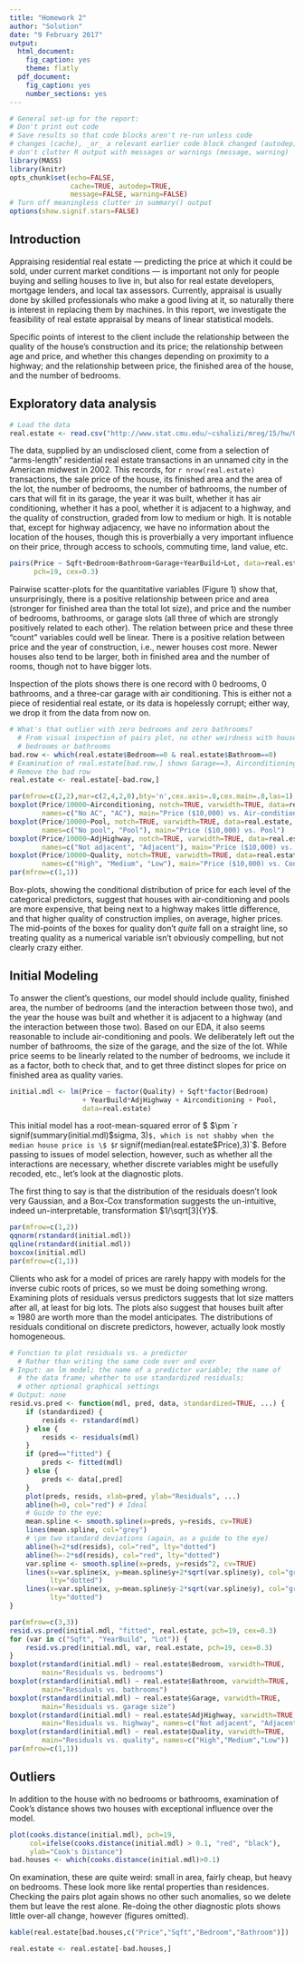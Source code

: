 ```yaml
---
title: "Homework 2"
author: "Solution"
date: "9 February 2017"
output:
  html_document:
    fig_caption: yes
    theme: flatly
  pdf_document:
    fig_caption: yes
    number_sections: yes
---
```


```r
# General set-up for the report:
# Don't print out code
# Save results so that code blocks aren't re-run unless code
# changes (cache), _or_ a relevant earlier code block changed (autodep),
# don't clutter R output with messages or warnings (message, warning)
library(MASS)
library(knitr)
opts_chunk$set(echo=FALSE,
               cache=TRUE, autodep=TRUE,
               message=FALSE, warning=FALSE)
# Turn off meaningless clutter in summary() output
options(show.signif.stars=FALSE)
```

## Introduction

Appraising residential real estate --- predicting the price at which it could
be sold, under current market conditions --- is important not only for people
buying and selling houses to live in, but also for real estate developers,
mortgage lenders, and local tax assessors.  Currently, appraisal is usually
done by skilled professionals who make a good living at it, so naturally there
is interest in replacing them by machines.  In this report, we investigate the
feasibility of real estate appraisal by means of linear statistical models.

Specific points of interest to the client include the relationship between the
quality of the house's construction and its price; the relationship between age
and price, and whether this changes depending on proximity to a highway; and
the relationship between price, the finished area of the house, and the number
of bedrooms.

## Exploratory data analysis

```r
# Load the data
real.estate <- read.csv("http://www.stat.cmu.edu/~cshalizi/mreg/15/hw/08/real-estate.csv")
```

The data, supplied by an undisclosed client, come from a selection of
"arms-length" residential real estate transactions in an unnamed city in the
American midwest in 2002.  This records, for `r nrow(real.estate)`
transactions, the sale price of the house, its finished area and the area of
the lot, the number of bedrooms, the number of bathrooms, the number of cars
that will fit in its garage, the year it was built, whether it has air
conditioning, whether it has a pool, whether it is adjacent to a highway, and
the quality of construction, graded from low to medium or high.  It is notable
that, except for highway adjacency, we have no information about the location
of the houses, though this is proverbially a very important influence on their
price, through access to schools, commuting time, land value, etc.

```r
pairs(Price ~ Sqft+Bedroom+Bathroom+Garage+YearBuild+Lot, data=real.estate,
      pch=19, cex=0.3)
```


Pairwise scatter-plots for the quantitative variables (Figure 1) show that,
unsurprisingly, there is a positive relationship between price and area
(stronger for finished area than the total lot size), and price and the number
of bedrooms, bathrooms, or garage slots (all three of which are strongly
positively related to each other).  The relation between price and these three
"count" variables could well be linear.  There is a positive relation between
price and the year of construction, i.e., newer houses cost more.  Newer houses
also tend to be larger, both in finished area and the number of rooms, though
not to have bigger lots.

Inspection of the plots shows there is one record with 0 bedrooms, 0 bathrooms,
and a three-car garage with air conditioning.  This is either not a piece of
residential real estate, or its data is hopelessly corrupt; either way, we drop
it from the data from now on.

```r
# What's that outlier with zero bedrooms and zero bathrooms?
  # From visual inspection of pairs plot, no other weirdness with houses without
  # bedrooms or bathrooms
bad.row <- which(real.estate$Bedroom==0 & real.estate$Bathroom==0)
# Examination of real.estate[bad.row,] shows Garage==3, Airconditioning==1, etc.
# Remove the bad row
real.estate <- real.estate[-bad.row,]
```

```r
par(mfrow=c(2,2),mar=c(2,4,2,0),bty='n',cex.axis=.8,cex.main=.8,las=1)
boxplot(Price/10000~Airconditioning, notch=TRUE, varwidth=TRUE, data=real.estate,
        names=c("No AC", "AC"), main="Price ($10,000) vs. Air-conditioning")
boxplot(Price/10000~Pool, notch=TRUE, varwidth=TRUE, data=real.estate,
        names=c("No pool", "Pool"), main="Price ($10,000) vs. Pool")
boxplot(Price/10000~AdjHighway, notch=TRUE, varwidth=TRUE, data=real.estate,
        names=c("Not adjacent", "Adjacent"), main="Price ($10,000) vs. Highway Adjacency")
boxplot(Price/10000~Quality, notch=TRUE, varwidth=TRUE, data=real.estate,
        names=c("High", "Medium", "Low"), main="Price ($10,000) vs. Construction quality")
par(mfrow=c(1,1))
```


Box-plots, showing the conditional distribution of price for each level of the
categorical predictors, suggest that houses with air-conditioning and pools are
more expensive, that being next to a highway makes little difference, and that
higher quality of construction implies, on average, higher prices.  The
mid-points of the boxes for quality don't _quite_ fall on a straight line, so
treating quality as a numerical variable isn't obviously compelling, but not
clearly crazy either.

## Initial Modeling

To answer the client's questions, our model should include quality, finished
area, the number of bedrooms (and the interaction between those two), and the
year the house was built and whether it is adjacent to a highway (and the
interaction between those two).  Based on our EDA, it also seems reasonable to
include air-conditioning and pools.  We deliberately left out the number of
bathrooms, the size of the garage, and the size of the lot.  While price seems
to be linearly related to the number of bedrooms, we include it as a factor,
both to check that, and to get three distinct slopes for price on finished area
as quality varies.

```r
initial.mdl <- lm(Price ~ factor(Quality) + Sqft*factor(Bedroom)
                  + YearBuild*AdjHighway + Airconditioning + Pool,
                  data=real.estate)
```

This initial model has a root-mean-squared error of \$ $\pm
`r signif(summary(initial.mdl)$sigma, 3)`$, which is not shabby when the median
house price is \$ $`r signif(median(real.estate$Price),3)`$.  Before passing to
issues of model selection, however, such as whether all the interactions are
necessary, whether discrete variables might be usefully recoded, etc., let's
look at the diagnostic plots.

The first thing to say is that the distribution of the residuals doesn't
look very Gaussian, and a Box-Cox transformation suggests the un-intuitive,
indeed  un-interpretable, transformation $1/\sqrt[3]{Y}$.
```r
par(mfrow=c(1,2))
qqnorm(rstandard(initial.mdl))
qqline(rstandard(initial.mdl))
boxcox(initial.mdl)
par(mfrow=c(1,1))
```

Clients who ask for a model of prices are rarely happy with models for the
inverse cubic roots of prices, so we must be doing something wrong.  Examining
plots of residuals versus predictors suggests that lot size matters after all,
at least for big lots.  The plots also suggest that houses built after $\approx
1980$ are worth more than the model anticipates.  The distributions of
residuals conditional on discrete predictors, however, actually look mostly
homogeneous.

```r
# Function to plot residuals vs. a predictor
  # Rather than writing the same code over and over
# Input: an lm model; the name of a predictor variable; the name of
  # the data frame; whether to use standardized residuals;
  # other optional graphical settings
# Output: none
resid.vs.pred <- function(mdl, pred, data, standardized=TRUE, ...) {
    if (standardized) {
        resids <- rstandard(mdl)
    } else {
        resids <- residuals(mdl)
    }
    if (pred=="fitted") {
        preds <- fitted(mdl)
    } else {
        preds <- data[,pred]
    }
    plot(preds, resids, xlab=pred, ylab="Residuals", ...)
    abline(h=0, col="red") # Ideal
    # Guide to the eye;
    mean.spline <- smooth.spline(x=preds, y=resids, cv=TRUE)
    lines(mean.spline, col="grey")
    # \pm two standard deviations (again, as a guide to the eye)
    abline(h=2*sd(resids), col="red", lty="dotted")
    abline(h=-2*sd(resids), col="red", lty="dotted")
    var.spline <- smooth.spline(x=preds, y=resids^2, cv=TRUE)
    lines(x=var.spline$x, y=mean.spline$y+2*sqrt(var.spline$y), col="grey",
          lty="dotted")
    lines(x=var.spline$x, y=mean.spline$y-2*sqrt(var.spline$y), col="grey",
          lty="dotted")
}
```

```r
par(mfrow=c(3,3))
resid.vs.pred(initial.mdl, "fitted", real.estate, pch=19, cex=0.3)
for (var in c("Sqft", "YearBuild", "Lot")) {
    resid.vs.pred(initial.mdl, var, real.estate, pch=19, cex=0.3)
}
boxplot(rstandard(initial.mdl) ~ real.estate$Bedroom, varwidth=TRUE,
        main="Residuals vs. bedrooms")
boxplot(rstandard(initial.mdl) ~ real.estate$Bathroom, varwidth=TRUE,
        main="Residuals vs. bathrooms")
boxplot(rstandard(initial.mdl) ~ real.estate$Garage, varwidth=TRUE,
        main="Residuals vs. garage size")
boxplot(rstandard(initial.mdl) ~ real.estate$AdjHighway, varwidth=TRUE,
        main="Residuals vs. highway", names=c("Not adjacent", "Adjacent"))
boxplot(rstandard(initial.mdl) ~ real.estate$Quality, varwidth=TRUE,
        main="Residuals vs. quality", names=c("High","Medium","Low"))
par(mfrow=c(1,1))
```



## Outliers

In addition to the house with no bedrooms or bathrooms, examination of Cook's
distance shows two houses with exceptional influence over the model.

```r
plot(cooks.distance(initial.mdl), pch=19,
     col=ifelse(cooks.distance(initial.mdl) > 0.1, "red", "black"),
     ylab="Cook's Distance")
bad.houses <- which(cooks.distance(initial.mdl)>0.1)
```

On examination, these are quite weird: small in area, fairly cheap, but heavy
on bedrooms.  These look more like rental properties than residences.  Checking
the pairs plot again shows no other such anomalies, so we delete them but
leave the rest alone.  Re-doing the other diagnostic plots shows little
over-all change, however (figures omitted).
```r
kable(real.estate[bad.houses,c("Price","Sqft","Bedroom","Bathroom")])
```

```r
real.estate <- real.estate[-bad.houses,]
```

<!--
#### Model Selection

Our examination of the data and the diagnostics plots suggest several possible
modifications to our baseline model: adding a term for lot size, letting the
slope on year change for younger houses, recoding bedrooms to the three levels,
and turning the interactions of interest off.  Each of these five choices
is logically independent of the others, yielding $2^5=32$ possible models.

Rather than doing 32 sets of diagnostics, we will use leave-one-out
cross-validation to select a model.  That is, we'll fit each model on $n-1$ of
the data points, see how well they predict the $n^{\mathrm{th}}$ data point
without having seen it, and average squared errors across data points for each
model.  This gives us a good estimate of how well the models would predict new
data, which is ultimately what the client cares about.

Since we also want to do statistical inference on our selected model, however,
we will run the cross-validation on only _half_ of the data; the other half
will be used just for inference on the final, selected model.  If we used the
same data twice, for both selection and for inference, we'd exaggerate the
precision of our inferences, basically because we'd be asking how well our
model fit the data it was selected to fit.  Splitting the data by taking a
random sample of half the data points and keeping it aside for inference avoids
this problem.

```r
# Before model selection, we need to create the recoded bedrooms variable
  # Three levels: 1 bedroom, 2--4 bedrooms, 5+ bedrooms
real.estate$Beds.Coded <- cut(real.estate$Bedroom,
                              breaks=c(1,2,5,Inf),
                              include.lowest=TRUE, right=FALSE,
                              labels=c("1","2--4","5+"))
# Not run in script, but as a manual check that this worked right:
### with(real.estate, table(Bedroom, Beds.Coded))
# Also create an extra column to indicate if the house is fairly recent,
# meaning built since 1980
real.estate$Since1980 <- ifelse(real.estate$YearBuild > 1980, 1, 0)
```

```r
# Create all the model formulae
# We _could_ just type them all out, but that would take so long, and be
# so error-prone, that it's better to do a _little_ automation
# Start with a vector of model formulas
all.the.formulas <- vector(length=32, mode="character")
# Default set of terms
  # Hand-coded here, but with a bit of manipulation of the terms() function
  # this could actually be extracted automatically from formula(initial.mdl)
default.terms <- c("factor(Quality)", "Sqft", "factor(Bedroom)",
                   "YearBuild", "AdjHighway", "Airconditioning",
                   "Pool", "Sqft:factor(Bedroom)", "YearBuild:AdjHighway")
# Loop through our choices
counter <- 0 # Keep track of where we are in the list
for (area.by.bedrooms in c(TRUE, FALSE)) {
    for (recode.bedrooms in c(TRUE, FALSE)) {
        for (age.by.highway in c(TRUE,FALSE)) {
            for (after.1980 in c(TRUE, FALSE)) {
                for (lot in c(TRUE, FALSE)) {
                    # Set up for each pass through the loop
                    counter <- counter +1
                    the.terms <- default.terms

                    # For each choice, remove terms we don't want and add
                    # the ones we do; remember that if we change a variable
                    # and it shows up in an interaction, we should change
                    # the interaction as well
                    if (recode.bedrooms) {
                        the.terms <- setdiff(the.terms, "factor(Bedroom)")
                        the.terms <- union(the.terms, "factor(Beds.Coded)")
                        if (area.by.bedrooms) {
                            the.terms <- setdiff(the.terms,
                                                 "Sqft:factor(Bedroom)")
                            the.terms <- union(the.terms,
                                               "Sqft:factor(Beds.Coded)")
                        }
                    }
                    if (!area.by.bedrooms) {
                        the.terms <- setdiff(the.terms, "Sqft:factor(Bedroom)")
                    }
                    if (! age.by.highway) {
                        the.terms <- setdiff(the.terms, "YearBuild:AdjHighway")
                    }
                    if (after.1980) {
                        the.terms <- union(the.terms, "YearBuild*Since1980")
                        # if (age.by.highway) {
                        #  the.terms <- union(the.terms,
                        #                    "YearBuild*Since1980*AdjHighway")
                        # }
                    }
                    if (lot) {
                        the.terms <- union(the.terms, "Lot")
                    }

                    # Turn the set of terms into a single string
                      # which then we can use as a formula
                      # See last example in help(formula) for the trick
                      # that follows
                    fmla <- paste("Price ~", paste(the.terms, collapse="+"))
                    all.the.formulas[counter] <- fmla
                }
            }
        }
    }
}
```

```r
# Calculate LOOCV score for a linear model
# Source: notes for Lecture 21
# Input: a model as fit by lm()
# Output: leave-one-out CV score
cv.lm <- function(mdl) {
    return(mean((residuals(mdl)/(1-hatvalues(mdl)))^2))
}
```

```r
# Fix the random number seed, to ensure reproducibility
# Using the due-date just for definiteness (trick from T. Lumley)
set.seed(2015-11-17)

# Divide the data in two, by random sampling of rows
select.rows <- sample(1:nrow(real.estate), replace=FALSE,
                      size=floor(nrow(real.estate)/2))
# That half of the data set will now be used for selection
select.set <- real.estate[select.rows,]
# The other half will be used for inference later
inference.set <- real.estate[-select.rows,]
```

```r
# Make a list containing all of the estimated models from all the
# different formulas
all.the.models <- lapply(all.the.formulas,
                         function(fmla) { lm(fmla, data=select.set) } )
# Do leave-one-out CV for each model
all.the.LOOCVs <- sapply(all.the.models, cv.lm)
# Pick the best
best.index <- which.min(all.the.LOOCVs)
# It can also be helpful to look at the runner-up
second.best.index <- which.min(all.the.LOOCVs[-best.index])
```

```r
# Look at the difference in terms between the best model and our initial
# model
  # No particularly nice way to convert from R output to English or a table
  # automatically here, so this is examined by hand

# What, exactly, is the formula of the best model?
best.formula <- formula(all.the.models[[best.index]])
# What terms does it contain?
  # You could just look at it, but this incantation is how R extracts it
  # automatically --- see help pages for formula(), terms() and attr(),
  # in that order
best.terms <- attr(terms(best.formula), "term.labels")
# What terms does the best model add to the baseline?
added <- setdiff(best.terms, default.terms)
# What terms does it drop?
dropped <- setdiff(default.terms, best.terms)
# Similarly for the second-best model
second.best.formula <- formula(all.the.models[-best.index][[second.best.index]])
second.best.terms <- attr(terms(second.best.formula), "term.labels")
second.added <- setdiff(second.best.terms, default.terms)
second.dropped <- setdiff(default.terms, second.best.terms)
```

Compared to our initial model, the best-predicting model replaces the giving
each bedroom number its own contrast with the three-level coding of bedrooms;
adds lot size as a predictor; and lets more-recent (post-1980) houses have
their own slope on the year of construction.  Everything else, including all
the interactions, is the same.  Our confidence that these are mostly good
choices is reinforced by the fact that the second-best model makes all the same
changes to the initial model, except that it drops the interaction between year
of construction and adjacency to the highway.

#### Results

Having selected our model on one half of the data, we may now do statistical
inference on the other half, and not _guarantee_ that the results are invalid.
Table 1 gives point estimates, standard errors, $p$-values, and 95%
confidence intervals for all the coefficients.  This is strongly
suggestive of higher quality construction predicting higher prices,
since both the contrast coefficients for lower quality are negative,
by hundreds of thousands of dollars.

```r
favorite.model <- lm(best.formula, data=inference.set)
favorite.table <- cbind(coefficients(summary(favorite.model)),
                        confint(favorite.model))
kable(signif(favorite.table,3),digits=25)
```

_Table 1: Point estimates and inferential statistics for our selected model._


The client's other specific questions are best answered using figures.  Figure
7, left, shows the contribution made to the predicted price by the finished
area for each level of the number of bedrooms.  This suggests that, first, more
area predicts a higher price, but, second, at equal area, more bedrooms
predicts a higher price, except _maybe_ for the very largest houses.  I qualify
the conclusion this way because there are very few 2--4 bedroom houses over
about 4000 square feet (and no one-bedroom houses), where the predicted line
for 2--4 bedrooms goes above that of 5+ bedrooms.

Turning to the right panel of Figure 7, it shows younger houses are predicted
to have higher prices, with the premium on youth turning up fairly sharply if
the house was built after 1980.  This premium is, for the most, much reduced if
house is next to a highway, though the two lines coincide around,
coincidentally, 1980, and for very recent houses those next to highways are
predicted to be more expensive.  However, there are just
`r with(real.estate, sum(AdjHighway==1))` houses next to highways, with only
`r with(real.estate, sum(AdjHighway==1 & Since1980==1))` of those built since
1980.  The contrast here is necessarily very uncertain (and is missing from
the second-best model).




```r
par(mfrow=c(1,2))
favorite.coefficients <- coefficients(favorite.model)
# Finished area (Sqft) for each level of bedrooms
  # First, default category of 1 bedroom
curve(x*favorite.coefficients["Sqft"],
      from=min(real.estate$Sqft), to=max(real.estate$Sqft),
      xlab="Finished area", ylab="Contribution to price",
      ylim=c(0,4e5))
rug(with(real.estate, Sqft[Beds.Coded=="1"]),side=1)
abline(a=favorite.coefficients["factor(Beds.Coded)2--4"],
       b=favorite.coefficients["Sqft"]+
         favorite.coefficients["Sqft:factor(Beds.Coded)2--4"], col="blue")
rug(with(real.estate, Sqft[Beds.Coded=="2--4"]),side=1, col="blue")
abline(a=favorite.coefficients["factor(Beds.Coded)5+"],
       b=favorite.coefficients["Sqft"]+
         favorite.coefficients["Sqft:factor(Beds.Coded)5+"], col="red")
rug(with(real.estate, Sqft[Beds.Coded=="5+"]),side=1, col="red")
legend("topleft", legend=paste("Bedrooms:", levels(real.estate$Beds.Coded)),
       col=c("black","blue","red"), lty="solid", cex=0.5)

# Year of construction
curve(x*favorite.coefficients["YearBuild"]
      + (x>1980)*favorite.coefficients["Since1980"]
      + x*(x>1980)*favorite.coefficients["YearBuild:Since1980"],
      from=min(real.estate$YearBuild), to=max(real.estate$YearBuild),
      xlab="Year of construction", ylab="Contribution to price",
      ylim=c(1.7e6,2.3e6))
rug(with(real.estate, YearBuild[AdjHighway==0]), side=1)
curve(favorite.coefficients["AdjHighway"]
      + x*favorite.coefficients["YearBuild"]
      + (x>1980)*favorite.coefficients["Since1980"]
      + x*(x>1980)*favorite.coefficients["YearBuild:Since1980"]
      + x*favorite.coefficients["YearBuild:AdjHighway"], add=TRUE,
      col="blue")
rug(with(real.estate, YearBuild[AdjHighway==1]), side=1, col="blue")
legend("topleft", legend=c("Away from highway", "Adjacent to highway"),
       col=c("black","blue"), lty="solid", cex=0.5)
par(mfrow=c(1,1))
```


<!--
_Figure 7: The contribution of finished area to predicted
price, as a function of the number of bedrooms (left), and the contribution of
year of construction (relative to a baseline of the year 0, which is why the amounts are so huge), reflecting a changing trend after 1980 (right).  (The
estimate is surprisingly smooth, considering we didn't enforce
any sort of continuity.)  Rugs along the horizontal axis show the continuous
values belonging to each category._
-->

<!--
Relying very much on the exact confidence intervals and $p$-values from Table 1
is a bit dubious.  The model predicts pretty well: its
leave-one-out RMSE is $\pm \$
`r signif(sqrt(cv.lm(lm(formula(favorite.model),data=real.estate))),3)`$,
while that of our original model is
$\pm \$
`r signif(sqrt(cv.lm(initial.mdl)),3)`$.
Moreover, plotting residuals against fitted values shows almost exactly no
trend to the former, and reasonably constant variance (Figure 8, left).  (Plots
of residuals against predictors [omitted] are similarly good.)  But those same
residuals are still not very Gaussian (Figure 8, right).  Thus, while the
inferential statistics tell us that none of the interaction terms are
significantly different from zero, or even estimated to within closer than $\pm
\$ {10}^5$ (except the contrasts for the house having been built since 1980),
we don't know how much trust we can put in those results.  If only we knew a
way of doing inference without assuming Gaussian noise...



```r
par(mfrow=c(1,2))
resid.vs.pred(favorite.model, "fitted", inference.set, pch=19, cex=0.5)
qqnorm(rstandard(favorite.model), main="", pch=19, cex=0.5)
qqline(rstandard(favorite.model))
par(mfrow=c(1,1))
```


<!--
#### Discussion

We have found a model which predicts the price of houses to within about
$`r signif(sqrt(cv.lm(lm(formula(favorite.model),data=real.estate))),2)`$.  The
coefficients in this model all make sense after we see them [^duncan]:
high-quality construction predicts higher prices, as do amenities like pools
and air-conditioning, as do bigger lots, more floor space, and more bedrooms.
Younger houses command a premium, especially houses built since 1980.  It is
somewhat annoying that the residuals remain not-very-Gaussian, but that's
because our statistical technique is still too weak to do inference under these
conditions, not because the model is wrong.

[^duncan]: Of course, as the sociologist Duncan Watts says, "Everything is obvious, once you know the answer".  His book of that title can hardly be too highly recommended to anyone who is going to spend time interpreting models like these.

Because age (year of building) emerged as one of the strongest predictors, it
would be good to know how it's linked to price.  Perhaps, since neighboring
houses tend to be of similar ages, it's acting as a proxy for location.
Indeed, probably the single biggest thing missing from this data set is
location.  Even without it, though, we can do a tolerable job of rolling
our own Zillow, and could do better with more data.
-->

<!--
# Afternotes

**Model solution**: Remember, this is a model solution. It is not the only solution. You may have included some of these things but not others. The purpose of this _model_ is to demonstrate the sort of discussions you should be having and how to articulate them in a reasonable report. Your decisions about what seems "relevant" are likely different than mine, and that's ok.

**Data splitting**: The procedure I used for model selection here deviates from the "workflow" discussed in class. The reason that I split the data in half and performed model selection on one half was to avoid using the same data to select the model and then produce confidence intervals and $p$-values. If I had done that, I would have _guaranteed_ that the CIs were wrong. In this way, if the selected model is _correct_, the CIs are correct. Whether or not the final model is correct is up for interpretation, but it's not obviously wrong (I don't think).

**EDA**: With very limited space, it is important to be selective about EDA,
and indeed everything else.  It is neither necessary nor desirable to include
in the report a histogram of every marginal distribution, a description of it,
a description of every part of the pairs plot, etc.  You should certainly
look at those, during your data analysis, but then you should select
the subset of plots which will give the reader a reasonable sense of
the data, and, more especially, those which actually made a difference
to your modeling decisions and analysis.

**Initial Model**: Here, I deliberately tried to keep the initial model simple,
with just what we'd need to answer the client's questions and a few other
things which seemed compelling from the EDA.  This then needs to be followed by
checking whether the variables or terms omitted mightn't have mattered.
Another tactic is to throwing everything in initially, and then try to prune
the model down.  Which one to attempt is largely a matter of taste.

**Hunting for Interactions**: The number of possible product interactions among
$p$ variables is $p(p-1)/2$.  This grows far too rapidly for manual examination
to be feasible, and even for conventional hypothesis testing.  (Throwing in
transformations makes things even worse.)  You should, therefore, be very
selective about hunting for transformations, trying as far as possible to base
them on either background knowledge, or things that look funny in the EDA, or
the diagnostics on the initial model.

**Multiplicative contributions**: A log-transformation of the price would lead
to a model where each term made a multiplicative, rather than an additive,
contribution to the price.  Another possibility, a bit trickier to manage with
our mathematical tool-kit, would be for price to be proportional to finished
area, but at a rate which is a function of the other predictor variables.  The
model would say, in effect, "high-quality houses built in 1985 near highways
sell for so many dollars per square foot" --- which sounds very much like a
realtor or an appraiser.

**Candidate Models**: If, when you are looking at your diagnostics and they
suggest a change which might improve the model but which is not obviously,
overwhelmingly the right thing to do, you have a choice, and each possible
choice expands your set of candidate models.  Some choices might not work well
together, and so you can narrow the pool of candidates by looking at further
diagnostic plots.  Here, however, I deliberately avoided that, instead just
taking all the combinations of the choices (32 of them!)  and letting
cross-validation sort it out.

**Avoiding model selection** An alternative to selecting _a_ model is to look
at many models, rejecting the ones where the assumptions are detectably
violated.  (You can think of the ones you retain as, almost, a confidence set
of models.)  You then report a range of predictions, estimates and inferences,
from across the retained models.  This requires some care (what, _exactly_, are
the model assumptions, and _just_ how badly can they fit the data before
rejection?), and can be harder to explain to clients than picking the
best-predicting model.

-->